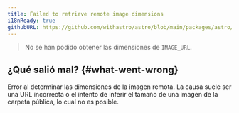 ```yaml
---
title: Failed to retrieve remote image dimensions
i18nReady: true
githubURL: https://github.com/withastro/astro/blob/main/packages/astro/src/core/errors/errors-data.ts
---
```


> No se han podido obtener las dimensiones de `IMAGE_URL`.

## ¿Qué salió mal? \{#what-went-wrong\}

Error al determinar las dimensiones de la imagen remota. La causa suele ser una URL incorrecta o el intento de inferir el tamaño de una imagen de la carpeta pública, lo cual no es posible.


